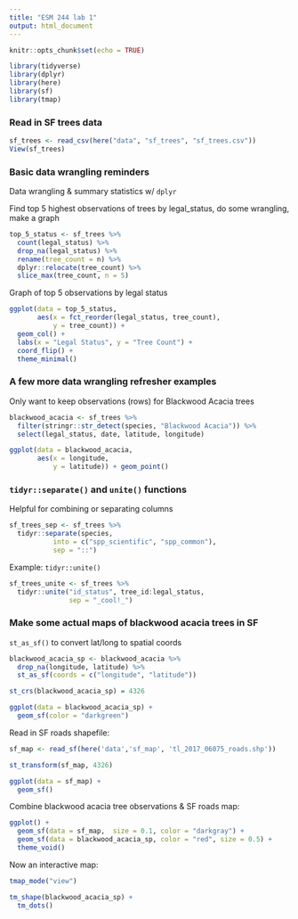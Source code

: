 ```yaml
---
title: "ESM 244 lab 1"
output: html_document
---
```


```r
knitr::opts_chunk$set(echo = TRUE)

library(tidyverse)
library(dplyr)
library(here)
library(sf)
library(tmap)

```

### Read in SF trees data

```r
sf_trees <- read_csv(here("data", "sf_trees", "sf_trees.csv"))
View(sf_trees)
```

### Basic data wrangling reminders

Data wrangling & summary statistics w/ `dplyr`

Find top 5 highest observations of trees by legal_status, do some wrangling, make a graph

```r
top_5_status <- sf_trees %>% 
  count(legal_status) %>% 
  drop_na(legal_status) %>% 
  rename(tree_count = n) %>%
  dplyr::relocate(tree_count) %>% 
  slice_max(tree_count, n = 5)
```

Graph of top 5 observations by legal status
```r
ggplot(data = top_5_status, 
       aes(x = fct_reorder(legal_status, tree_count), 
           y = tree_count)) +
  geom_col() +
  labs(x = "Legal Status", y = "Tree Count") +
  coord_flip() +
  theme_minimal()
```

### A few more data wrangling refresher examples

Only want to keep observations (rows) for Blackwood Acacia trees
```r
blackwood_acacia <- sf_trees %>% 
  filter(stringr::str_detect(species, "Blackwood Acacia")) %>%
  select(legal_status, date, latitude, longitude)

ggplot(data = blackwood_acacia,
       aes(x = longitude,
           y = latitude)) + geom_point()
```

### `tidyr::separate()` and `unite()` functions

Helpful for combining or separating columns
```r
sf_trees_sep <- sf_trees %>% 
  tidyr::separate(species, 
           into = c("spp_scientific", "spp_common"), 
           sep = "::")
```

Example: `tidyr::unite()`

```r
sf_trees_unite <- sf_trees %>% 
  tidyr::unite("id_status", tree_id:legal_status, 
               sep = "_cool!_")
```

### Make some actual maps of blackwood acacia trees in SF

`st_as_sf()` to convert lat/long to spatial coords

```r
blackwood_acacia_sp <- blackwood_acacia %>% 
  drop_na(longitude, latitude) %>% 
  st_as_sf(coords = c("longitude", "latitude"))

st_crs(blackwood_acacia_sp) = 4326

ggplot(data = blackwood_acacia_sp) +
  geom_sf(color = "darkgreen")
```

Read in SF roads shapefile:
```r
sf_map <- read_sf(here('data','sf_map', 'tl_2017_06075_roads.shp'))

st_transform(sf_map, 4326)

ggplot(data = sf_map) +
  geom_sf()
```

Combine blackwood acacia tree observations & SF roads map:

```r
ggplot() +
  geom_sf(data = sf_map,  size = 0.1, color = "darkgray") +
  geom_sf(data = blackwood_acacia_sp, color = "red", size = 0.5) +
  theme_void()
```

Now an interactive map:
```r
tmap_mode("view")

tm_shape(blackwood_acacia_sp) +
  tm_dots()
```


